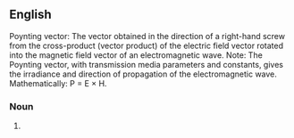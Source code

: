==English==
Poynting vector: The vector obtained in the direction of a right-hand screw from the cross-product (vector product) of the electric field vector rotated into the magnetic field vector of an electromagnetic wave. Note: The Poynting vector, with transmission media parameters and constants, gives the irradiance and direction of propagation of the electromagnetic wave. Mathematically: P = E × H.
===Noun===
{{en-noun}}

# {{substub}}